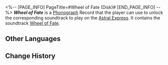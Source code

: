 <%-- [PAGE_INFO]
PageTitle=#Wheel of Fate (Disk)#
[END_PAGE_INFO] --%>
{{Item Infobox
|title       = ''Wheel of Fate''
|id          = 210381
|image       = Item Wheel of Fate (Disk).png{{subst:void|<!--$UPLOAD:<<SpriteOutput/ItemFigures/210001.png>-<Item Wheel of Fate (Disk).png>-<Item Icons>>-->}}
|type        = Disk
|invCategory = Valuables
|rarity      = 3
|effect      = 
|description = A record that can be played on the Express' phonograph. It might be a chance acquisition or a gift from someone else. All sorts of memories surge up when the music plays &mdash; the smiles, encounters, touches, and the excitement of battle. Maybe that is why people still collect records even as society rapidly advances.<br />The current record contains the track "Wheel of Fate."
}}
{{Description|''O Fate. It is unpredictable, waxing and waning like the moon.''}}
'''''Wheel of Fate''''' is a [[Phonograph]] Record that the player can use to unlock the corresponding soundtrack to play on the [[Astral Express]]. It contains the soundtrack [[Wheel of Fate]].

==Other Languages==
{{Other Languages
|en   = ''Wheel of Fate''
|zhs  = 《命运之轮》
|zht  = 〈命運之輪〉
|ja   = 『運命の輪』
|ko   = ≪운명의 수레바퀴≫
|es   = Rueda del destino
|fr   = ''Wheel of Fate''
|ru   = Wheel of Fate
|th   = "Wheel of Fate"
|vi   = "Bánh Xe Định Mệnh"
|de   = „Rad des Schicksals“
|id   = "Wheel of Fate"
|pt   = "Wheel of Fate"
}}

==Change History==
{{Change History|3.0}}